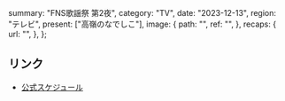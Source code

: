   summary: "FNS歌謡祭 第2夜",
  category: "TV",
  date: "2023-12-13",
  region: "テレビ",
  present: ["高嶺のなでしこ"],
  image: {
    path: "",
    ref: "",
  },
  recaps: {
    url: "",
  },
};

## リンク

- [公式スケジュール](https://takanenonadeshiko.jp/?p=1583)

